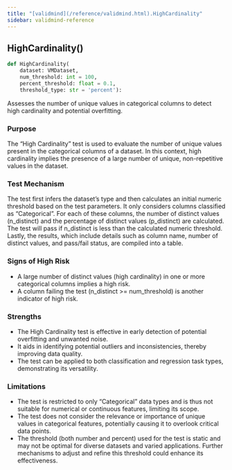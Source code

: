 ```yaml
---
title: "[validmind](/reference/validmind.html).HighCardinality"
sidebar: validmind-reference
---
```


## HighCardinality[()]{.muted}

<!-- function.qmd.jinja2 - function signature -->

```python
def HighCardinality(
    dataset: VMDataset,
    num_threshold: int = 100,
    percent_threshold: float = 0.1,
    threshold_type: str = 'percent'):
```

Assesses the number of unique values in categorical columns to detect high cardinality and potential overfitting.

### Purpose

The “High Cardinality” test is used to evaluate the number of unique values present in the categorical columns of a dataset. In this context, high cardinality implies the presence of a large number of unique, non-repetitive values in the dataset.

### Test Mechanism

The test first infers the dataset's type and then calculates an initial numeric threshold based on the test parameters. It only considers columns classified as "Categorical". For each of these columns, the number of distinct values (n_distinct) and the percentage of distinct values (p_distinct) are calculated. The test will pass if n_distinct is less than the calculated numeric threshold. Lastly, the results, which include details such as column name, number of distinct values, and pass/fail status, are compiled into a table.

### Signs of High Risk

- A large number of distinct values (high cardinality) in one or more categorical columns implies a high risk.
- A column failing the test (n_distinct >= num_threshold) is another indicator of high risk.

### Strengths

- The High Cardinality test is effective in early detection of potential overfitting and unwanted noise.
- It aids in identifying potential outliers and inconsistencies, thereby improving data quality.
- The test can be applied to both classification and regression task types, demonstrating its versatility.

### Limitations

- The test is restricted to only "Categorical" data types and is thus not suitable for numerical or continuous features, limiting its scope.
- The test does not consider the relevance or importance of unique values in categorical features, potentially causing it to overlook critical data points.
- The threshold (both number and percent) used for the test is static and may not be optimal for diverse datasets and varied applications. Further mechanisms to adjust and refine this threshold could enhance its effectiveness.
